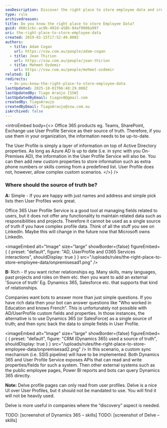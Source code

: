 ```yaml
---
seoDescription: Discover the right place to store employee data and create a single source of truth with Microsoft Office 365 products, Dynamics 365, or Salesforce.
type: rule
archivedreason:
title: Do you know the right place to store Employee Data?
guid: 460c1cbc-ac9b-492d-a58b-04af0006a997
uri: the-right-place-to-store-employee-data
created: 2019-01-15T17:52:49.000Z
authors:
  - title: Adam Cogan
    url: https://ssw.com.au/people/adam-cogan
  - title: Jean Thirion
    url: https://ssw.com.au/people/jean-thirion
  - title: Mehmet Ozdemir
    url: https://ssw.com.au/people/mehmet-ozdemir
related: []
redirects:
  - do-you-know-the-right-place-to-store-employee-data
lastUpdated: 2025-10-01T06:48:29.000Z
lastUpdatedBy: Tiago Araújo [SSW]
lastUpdatedByEmail: tiagov8@gmail.com
createdBy: TiagoAraujo
createdByEmail: TiagoAraujo@ssw.com.au
isArchived: false
---
```


<introEmbed
  body={<>
Office 365 products eg. Teams, SharePoint, Exchange use User Profile Service as their source of truth. Therefore, if you use them in your organization, the information needs to be up-to-date.

The User Profile is simply a layer of information on top of Active Directory properties. As long as Azure AD is up to date (i.e. in sync with you On-Premises AD), the information in the User Profile Service will also be. You can then add new custom properties to store information such as extra phone numbers or skills coming from a predefined list. User Profile does not, however, allow complex custom scenarios.
  </>}
/>
### Where should the source of truth be?

**A:** Simple - If you are happy with just names and address and simple pick lists then User Profiles work great.

Office 365 User Profile Service is a good tool at managing fields related to users, but it does not offer any functionality to maintain related data such as responsibilities and projects. Therefore it cannot be used as a single source of truth if you have complex profile data. Think of all the stuff you see on LinkedIn. Maybe this will change in the future now that Microsoft owns LinkedIn.


<imageEmbed
  alt="Image"
  size="large"
  showBorder={false}
  figureEmbed={ {
    preset: "default",
    figure: "AD, UserProfile and O365 Services interactions",
    shouldDisplay: true
  } }
  src="/uploads/rules/the-right-place-to-store-employee-data/onpremisesad1.png"
/>

**B:** Rich - If you want richer relationships eg. Many skills, many languages, past projects and roles on them etc. then you want to add an external 'Source of truth' Eg. Dynamics 365, Salesforce etc. that supports that kind of relationships.

Companies want bots to answer more than just simple questions. If you have rich data then your bot can answer questions like "Who worked in Education and knows French". This is unfortunately not possible with AD/UserProfile custom fields and properties. In those instances, the alternative is to use Dynamics 365 (or SalesForce) as a single source of truth; and then sync back the data to simple fields in User Profile.


<imageEmbed
  alt="Image"
  size="large"
  showBorder={false}
  figureEmbed={ {
    preset: "default",
    figure: "CRM (Dynamics 365) used a source of truth",
    shouldDisplay: true
  } }
  src="/uploads/rules/the-right-place-to-store-employee-data/onpremisesad2.png"
/>
 In this scenario, a custom sync mechanism (i.e. SSIS pipeline) will have to be implemented. Both Dynamics 365 and User Profile Service exposes APIs that can read and write properties/fields for such a system.
Then other external systems such as the public employee pages, Power BI reports and bots can query Dynamics 365 directly.

**Note:** Delve profile pages can only read from user profiles. Delve is a nice UI over User Profiles, but it should not be mandated to use. You will find it will not be heavily used.

Delve is more useful in companies where the “discovery” aspect is needed.

TODO: [screenshot of Dynamics 365 – skills]
TODO: [screenshot of Delve – skills]
